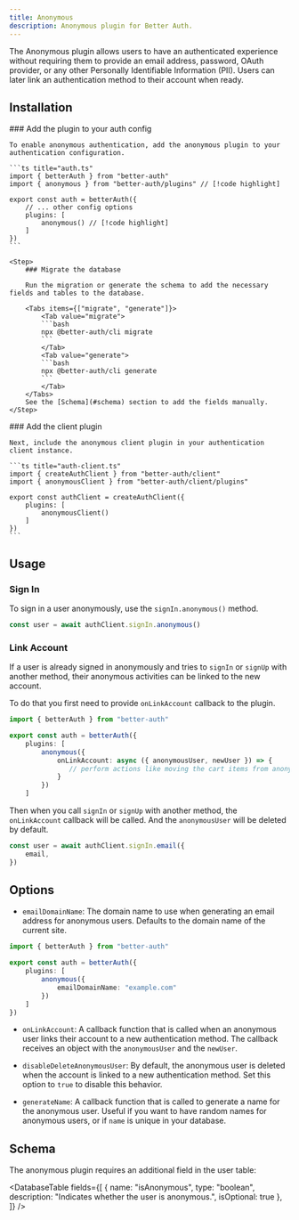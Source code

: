 ```yaml
---
title: Anonymous  
description: Anonymous plugin for Better Auth.
---
```


The Anonymous plugin allows users to have an authenticated experience without requiring them to provide an email address, password, OAuth provider, or any other Personally Identifiable Information (PII). Users can later link an authentication method to their account when ready.

## Installation

<Steps>
  <Step>
    ### Add the plugin to your auth config

    To enable anonymous authentication, add the anonymous plugin to your authentication configuration.

    ```ts title="auth.ts"
    import { betterAuth } from "better-auth"
    import { anonymous } from "better-auth/plugins" // [!code highlight]
    
    export const auth = betterAuth({
        // ... other config options
        plugins: [
            anonymous() // [!code highlight]
        ]
    })
    ```
  </Step>

    <Step>
        ### Migrate the database

        Run the migration or generate the schema to add the necessary fields and tables to the database.

        <Tabs items={["migrate", "generate"]}>
            <Tab value="migrate">
            ```bash
            npx @better-auth/cli migrate
            ```
            </Tab>
            <Tab value="generate">
            ```bash
            npx @better-auth/cli generate
            ```
            </Tab>
        </Tabs>
        See the [Schema](#schema) section to add the fields manually.
    </Step>

  <Step>
    ### Add the client plugin

    Next, include the anonymous client plugin in your authentication client instance.

    ```ts title="auth-client.ts"
    import { createAuthClient } from "better-auth/client"
    import { anonymousClient } from "better-auth/client/plugins"
    
    export const authClient = createAuthClient({
        plugins: [
            anonymousClient()
        ]
    })
    ```
  </Step>
</Steps>

## Usage

### Sign In

To sign in a user anonymously, use the `signIn.anonymous()` method.

```ts title="example.ts"
const user = await authClient.signIn.anonymous()
```

### Link Account

If a user is already signed in anonymously and tries to `signIn` or `signUp` with another method, their anonymous activities can be linked to the new account.

To do that you first need to provide `onLinkAccount` callback to the plugin.

```ts title="auth.ts"
import { betterAuth } from "better-auth"

export const auth = betterAuth({
    plugins: [
        anonymous({
            onLinkAccount: async ({ anonymousUser, newUser }) => {
               // perform actions like moving the cart items from anonymous user to the new user
            }
        })
    ]
```

Then when you call `signIn` or `signUp` with another method, the `onLinkAccount` callback will be called. And the `anonymousUser` will be deleted by default.

```ts title="example.ts"
const user = await authClient.signIn.email({
    email,
})
```

## Options

- `emailDomainName`: The domain name to use when generating an email address for anonymous users. Defaults to the domain name of the current site.

```ts title="auth.ts"
import { betterAuth } from "better-auth"

export const auth = betterAuth({
    plugins: [
        anonymous({
            emailDomainName: "example.com"
        })
    ]
})
```

- `onLinkAccount`: A callback function that is called when an anonymous user links their account to a new authentication method. The callback receives an object with the `anonymousUser` and the `newUser`.

- `disableDeleteAnonymousUser`: By default, the anonymous user is deleted when the account is linked to a new authentication method. Set this option to `true` to disable this behavior.

- `generateName`: A callback function that is called to generate a name for the anonymous user. Useful if you want to have random names for anonymous users, or if `name` is unique in your database.

## Schema

The anonymous plugin requires an additional field in the user table:

<DatabaseTable
    fields={[
        { name: "isAnonymous", type: "boolean", description: "Indicates whether the user is anonymous.", isOptional: true },
    ]}
/>
